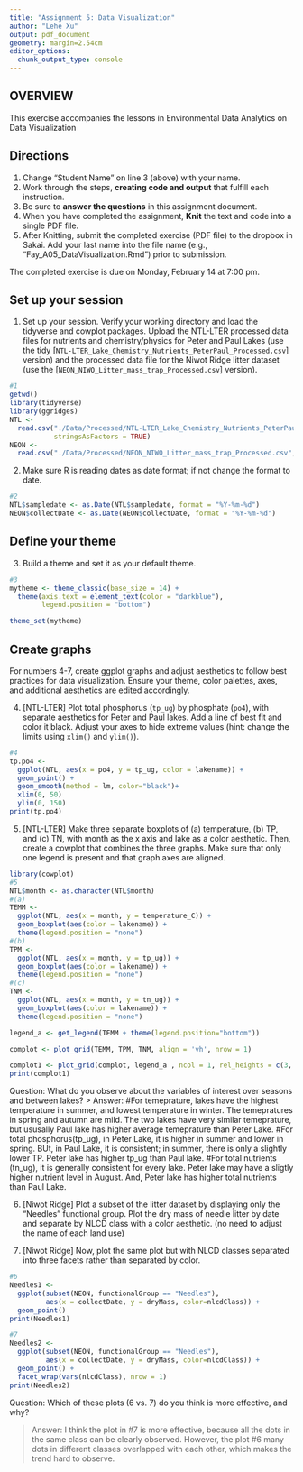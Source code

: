 ```yaml
---
title: "Assignment 5: Data Visualization"
author: "Lehe Xu"
output: pdf_document
geometry: margin=2.54cm
editor_options: 
  chunk_output_type: console
---
```


## OVERVIEW

This exercise accompanies the lessons in Environmental Data Analytics on Data Visualization 

## Directions
1. Change "Student Name" on line 3 (above) with your name.
2. Work through the steps, **creating code and output** that fulfill each instruction.
3. Be sure to **answer the questions** in this assignment document.
4. When you have completed the assignment, **Knit** the text and code into a single PDF file.
5. After Knitting, submit the completed exercise (PDF file) to the dropbox in Sakai. Add your last name into the file name (e.g., "Fay_A05_DataVisualization.Rmd") prior to submission.

The completed exercise is due on Monday, February 14 at 7:00 pm.



## Set up your session 
1. Set up your session. Verify your working directory and load the tidyverse 
and cowplot packages. Upload the NTL-LTER processed data files for nutrients 
and chemistry/physics for Peter and Paul Lakes (use the tidy 
[`NTL-LTER_Lake_Chemistry_Nutrients_PeterPaul_Processed.csv`] version) and 
the processed data file for the Niwot Ridge litter dataset (use the [`NEON_NIWO_Litter_mass_trap_Processed.csv`] version). 
```r
#1
getwd()
library(tidyverse)
library(ggridges)
NTL <- 
  read.csv("./Data/Processed/NTL-LTER_Lake_Chemistry_Nutrients_PeterPaul_Processed.csv", 
           stringsAsFactors = TRUE)
NEON <-
  read.csv("./Data/Processed/NEON_NIWO_Litter_mass_trap_Processed.csv", stringsAsFactors = TRUE)
```

2. Make sure R is reading dates as date format; if not change the format to date.

```r
#2
NTL$sampledate <- as.Date(NTL$sampledate, format = "%Y-%m-%d")
NEON$collectDate <- as.Date(NEON$collectDate, format = "%Y-%m-%d")
```
## Define your theme
3. Build a theme and set it as your default theme.

```r
#3
mytheme <- theme_classic(base_size = 14) +
  theme(axis.text = element_text(color = "darkblue"), 
        legend.position = "bottom")

theme_set(mytheme)
```

## Create graphs
For numbers 4-7, create ggplot graphs and adjust aesthetics to follow best practices for data visualization. Ensure your theme, color palettes, axes, and additional aesthetics are edited accordingly.

4. [NTL-LTER] Plot total phosphorus (`tp_ug`) by phosphate (`po4`), with separate aesthetics for Peter and Paul lakes. Add a line of best fit and color it black. Adjust your axes to hide extreme values (hint: change the limits using `xlim()` and `ylim()`).

```r
#4
tp.po4 <-
  ggplot(NTL, aes(x = po4, y = tp_ug, color = lakename)) +
  geom_point() +
  geom_smooth(method = lm, color="black")+
  xlim(0, 50) 
  ylim(0, 150)
print(tp.po4)
```

5. [NTL-LTER] Make three separate boxplots of (a) temperature, (b) TP, and (c) TN, with month as the x axis and lake as a color aesthetic. Then, create a cowplot that combines the three graphs. Make sure that only one legend is present and that graph axes are aligned.
```r

library(cowplot)
#5
NTL$month <- as.character(NTL$month)
#(a)
TEMM <-
  ggplot(NTL, aes(x = month, y = temperature_C)) +
  geom_boxplot(aes(color = lakename)) +
  theme(legend.position = "none")
#(b)
TPM <-
  ggplot(NTL, aes(x = month, y = tp_ug)) +
  geom_boxplot(aes(color = lakename)) +
  theme(legend.position = "none")
#(c)
TNM <-
  ggplot(NTL, aes(x = month, y = tn_ug)) +
  geom_boxplot(aes(color = lakename)) +
  theme(legend.position = "none")

legend_a <- get_legend(TEMM + theme(legend.position="bottom"))

complot <- plot_grid(TEMM, TPM, TNM, align = 'vh', nrow = 1)

complot1 <- plot_grid(complot, legend_a , ncol = 1, rel_heights = c(3,.2))
print(complot1)

```

Question: What do you observe about the variables of interest over seasons and between lakes? 
> Answer: 
#For temeprature, lakes have the highest temperature in summer, 
and lowest temperature in winter. The temepratures in spring and autumn are mild. 
The two lakes have very similar temeprature, 
but ususally Paul lake has higher average temeprature than Peter Lake. 
#For total phosphorus(tp_ug), in Peter Lake, it is higher in summer and lower in spring. BUt, in Paul Lake, it is consistent; in summer, there is only a slightly lower TP. 
Peter lake has higher tp_ug than Paul lake. 
#For total nutrients (tn_ug), it is generally consistent for every lake. Peter lake may have a sligtly higher nutrient level in August. And, Peter lake has higher total nutrients than Paul Lake. 

6. [Niwot Ridge] Plot a subset of the litter dataset by displaying only the "Needles" functional group. Plot the dry mass of needle litter by date and separate by NLCD class with a color aesthetic. (no need to adjust the name of each land use)

7. [Niwot Ridge] Now, plot the same plot but with NLCD classes separated into three facets rather than separated by color. 

```r
#6
Needles1 <- 
  ggplot(subset(NEON, functionalGroup == "Needles"), 
         aes(x = collectDate, y = dryMass, color=nlcdClass)) + 
  geom_point()
print(Needles1)

#7
Needles2 <-
  ggplot(subset(NEON, functionalGroup == "Needles"), 
         aes(x = collectDate, y = dryMass, color=nlcdClass)) +
  geom_point() +
  facet_wrap(vars(nlcdClass), nrow = 1)
print(Needles2)

```
Question: Which of these plots (6 vs. 7) do you think is more effective, and why? 

> Answer: I think the plot in #7 is more effective, because all the dots in the same 
class can be clearly observed. However, the plot #6  many dots in different classes overlapped with each other, which makes the trend hard to observe. 
